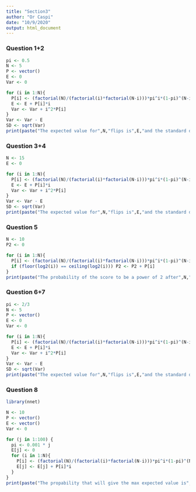 ```yaml
---
title: "Section3"
author: "Or Caspi"
date: "10/9/2020"
output: html_document
---
```


### Question 1+2
```r
pi <- 0.5
N <- 5
P <- vector()
E <- 0
Var <- 0

for (i in 1:N){
  P[i] <- (factorial(N)/(factorial(i)*factorial(N-i)))*pi^i*(1-pi)^(N-i)
  E <- E + P[i]*i
  Var <- Var + i^2*P[i]
}
Var <- Var - E
SD <- sqrt(Var)
print(paste("The expected value for",N,"flips is",E,"and the standard deviation is",SD))
```

### Question 3+4
```r
N <- 15
E <- 0

for (i in 1:N){
  P[i] <- (factorial(N)/(factorial(i)*factorial(N-i)))*pi^i*(1-pi)^(N-i)
  E <- E + P[i]*i
  Var <- Var + i^2*P[i]
}
Var <- Var - E
SD <- sqrt(Var)
print(paste("The expected value for",N,"flips is",E,"and the standard deviation is",SD))
```

### Question 5
```r
N <- 10
P2 <- 0

for (i in 1:N){
  P[i] <- (factorial(N)/(factorial(i)*factorial(N-i)))*pi^i*(1-pi)^(N-i)
  if (floor(log2(i)) == ceiling(log2(i))) P2 <- P2 + P[i]
}
print(paste("The probability of the score to be a power of 2 after",N,"flips is",P2))
```

### Question 6+7
```r
pi <- 2/3
N <- 5
P <- vector()
E <- 0
Var <- 0

for (i in 1:N){
  P[i] <- (factorial(N)/(factorial(i)*factorial(N-i)))*pi^i*(1-pi)^(N-i)
  E <- E + P[i]*i
  Var <- Var + i^2*P[i]
}
Var <- Var - E
SD <- sqrt(Var)
print(paste("The expected value for",N,"flips is",E,"and the standard deviation is",SD))
```

### Question 8
```r
library(nnet)

N <- 10
P <- vector()
E <- vector()
Var <- 0

for (j in 1:100) {
  pi <- 0.001 * j
  E[j] <- 0
  for (i in 1:N){
    P[i] <- (factorial(N)/(factorial(i)*factorial(N-i)))*pi^i*(1-pi)^(N-i)
    E[j] <- E[j] + P[i]*i
  }
}
print(paste("The propability that will give the max expected value is",E[which.is.max(E)]))
```








